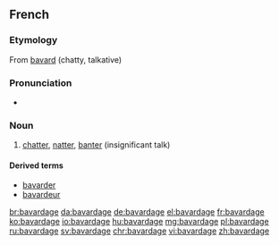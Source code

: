 ==French==

===Etymology===
From [[bavard]] (chatty, talkative)

===Pronunciation===
* {{audio|Fr-bavardage.ogg|Audio|lang=fr}}

===Noun===
{{fr-noun|m}}

# [[chatter]], [[natter]], [[banter]] (insignificant talk)

====Derived terms====
* [[bavarder]]
* [[bavardeur]]

[[br:bavardage]]
[[da:bavardage]]
[[de:bavardage]]
[[el:bavardage]]
[[fr:bavardage]]
[[ko:bavardage]]
[[io:bavardage]]
[[hu:bavardage]]
[[mg:bavardage]]
[[pl:bavardage]]
[[ru:bavardage]]
[[sv:bavardage]]
[[chr:bavardage]]
[[vi:bavardage]]
[[zh:bavardage]]